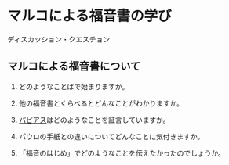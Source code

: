 # マルコによる福音書の学び {#markdq}

ディスカッション・クエスチョン

## マルコによる福音書について

1.  どのようなことばで始まりますか。

2.  他の福音書とくらべるとどんなことがわかりますか。

3.  [パピアス](aboutmark.qmd#papius)はどのようなことを証言していますか。

4.  パウロの手紙との違いについてどんなことに気付きますか。

5.  「福音のはじめ」でどのようなことを伝えたかったのでしょうか。

<!-- ## 1:1-8   洗礼者ヨハネ、悔い改めの洗礼を宣べ伝える -->

<!-- ## 1:9-11  イエス、洗礼を受ける -->

<!-- ## 1:12-13 試みを受ける -->

<!-- ## 1:14-15 ガリラヤで宣教を始める -->

<!-- ## 4:16-20 四人の漁師を弟子にする -->

<!-- ## 1:21-28 汚れた霊に取りつかれた男を癒やす -->

<!-- ## 1:29-34 多くの病人を癒やす -->

<!-- ## 1:35-39 巡回して宣教する -->

<!-- ## 1:40-45 規定の病を患っている人を清める -->

<!-- ## 2:1-12  体の麻痺した人を癒やす -->

<!-- ## 2:13-17 レビを弟子にする -->

<!-- ## 2:18-22 断食についての問答 -->

<!-- ## 2:23-28 安息日に麦の穂を摘む -->

<!-- ## 3:1-6   手の萎えた人を癒やす -->

<!-- ## 3:7-12  湖の岸辺の群衆 -->

<!-- ## 3:13-19 十二人を選ぶ -->

<!-- ## 3:20-30 ベルゼブル論争 -->

<!-- ## 3:31-35 イエスの母、きょうだい -->

<!-- ## 4:1-9   「種を蒔く人」のたとえ -->

<!-- ## 4:10-12 たとえを用いて話す理由 -->

<!-- ## 4:13-20 「種を蒔く人」のたとえの説明 -->

<!-- ## 4:21-25 「灯」と「秤」のたとえ -->

<!-- ## 4:26-29 「成長する種」のたとえ -->

<!-- ## 4:30-32 「からし種」のたとえ -->

<!-- ## 4:33-34 たとえを用いて語る -->

<!-- ## 4:35-41 突風を静める -->

<!-- ## 5:1-20  悪霊に取りつかれたゲラサの人を癒やす -->

<!-- ## 5:21-43 ヤイロの娘とイエスの服に触れる女 -->

<!-- ## 6:1-6   ナザレで受け入れられない -->

<!-- ## 6:7-13  十二人を派遣する -->

<!-- ## 6:14-29 洗礼者ヨハネ、殺される -->

<!-- ## 6:30-44 五千人に食べ物を与える -->

<!-- ## 6:45-52 湖の上を歩く -->

<!-- ## 6:53-56 ゲネサレとで病人を癒やす -->

<!-- ## 7:1-23  昔の人の言い伝え -->

<!-- ## 7:24-30 シリア・フェニキアの女の信仰 -->

<!-- ## 7:31-37 耳が聞こえず舌の回らない人を癒やす -->

<!-- ## 8:1-10  四千人に食べ物を与える -->

<!-- ## 8:11-13 人々はしるしを欲しがる -->

<!-- ## 8:14-21 ファリサイ派の人々とヘロデのパン種 -->

<!-- ## 8:22-26 ベトサイダで盲人を癒やす -->

<!-- ## 8:27-30 ペトロ、イエスがメシアであると告白する -->

<!-- ## 8:31-38; 9:1    イエス、死と復活を予告する -->

<!-- ## 9:2-13  イエスの姿が変わる -->

<!-- ## 9:14-29 汚れた霊に取りつかれた子を癒やす -->

<!-- ## 9:30-32 再び自分の死と復活を予告する -->

<!-- ## 9:33-37 いちばん偉い者 -->

<!-- ## 9:38-41 逆らわない者は味方 -->

<!-- ## 9:42-50 罪への誘惑 -->

<!-- ## 10:1-12 離婚について教える -->

<!-- ## 10:13-16    子どもを祝福する -->

<!-- ## 10:17-31    金持ちの男 -->

<!-- ## 10:32-34    イエス、三度自分の死と復活を予告する -->

<!-- ## 10:35-45    ヤコブとヨハネの願い -->

<!-- ## 10:46-52    盲人バルティマイを癒やす -->

<!-- ## 11:1-11 エルサレムに迎えられる -->

<!-- ## 11:12-14    いちじくの木を呪う -->

<!-- ## 11:15-19    神殿から商人を追い出す -->

<!-- ## 11:20-26    枯れたいちじくの木の教訓 -->

<!-- ## 11:27-33    権威についての問答 -->

<!-- ## 12:1-12 「ぶどう園の農夫」のたとえ -->

<!-- ## 12:13-17    皇帝への税金 -->

<!-- ## 12:18-27    復活についての問答 -->

<!-- ## 12:28-34    最も重要な戒め -->

<!-- ## 12:35-37    ダビデの子についての問答 -->

<!-- ## 12:38-40    律法学者を非難する -->

<!-- ## 12:41-44    やもめの献金 -->

<!-- ## 13:1-2  神殿の崩壊を予告する -->

<!-- ## 13:3-13 終末の徴 -->

<!-- ## 13:14-23    大きな苦難を予告する -->

<!-- ## 13:24-27    人の子が来る -->

<!-- ## 13:28-32    いちじくの木の教え -->

<!-- ## 13:33-37    目を覚ましていなさい -->

<!-- ## 14:1-2  イエスを殺す計略 -->

<!-- ## 14:3-9  ベタニアで香油を注がれる -->

<!-- ## 14:10-11    ユダ、裏切りを企てる -->

<!-- ## 14:12-21    過越の食事をする -->

<!-- ## 14:22-25    主の晩餐 -->

<!-- ## 14:26-31    ペトロの離反を予告する -->

<!-- ## 14:32-42    ゲッセマネで祈る -->

<!-- ## 14:43-50    裏切られ、逮捕される -->

<!-- ## 14:51-52    一人の若者、逃げる -->

<!-- ## 14:53-65    最高法院で裁判を受ける -->

<!-- ## 14:66-72    ペトロ、イエスを知らないと言う -->

<!-- ## 15:1-5  ピラトから尋問される -->

<!-- ## 15:6-15 死刑の判決を受ける -->

<!-- ## 15:16-20    兵士から侮辱される -->

<!-- ## 15:21-32    十字架につけられる -->

<!-- ## 15:33-41    イエスの死 -->

<!-- ## 15:42-47    墓に葬られる -->

<!-- ## 16:1-8  復活する -->

<!-- ## 16:9-11 （結び一）マグダラのマリアに現れる -->

<!-- ## 16:12-13    二人の弟子に現れる -->

<!-- ## 16:14-18    弟子たちを派遣する -->

<!-- ## 16:19-20    天に上げられる -->
